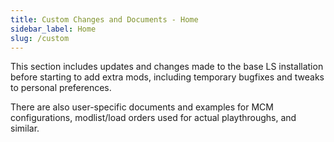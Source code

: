 ```yaml
---
title: Custom Changes and Documents - Home
sidebar_label: Home
slug: /custom
---
```


This section includes updates and changes made to the base LS installation before starting to add extra mods, including temporary bugfixes and tweaks to personal preferences.

There are also user-specific documents and examples for MCM configurations, modlist/load orders used for actual playthroughs, and similar.